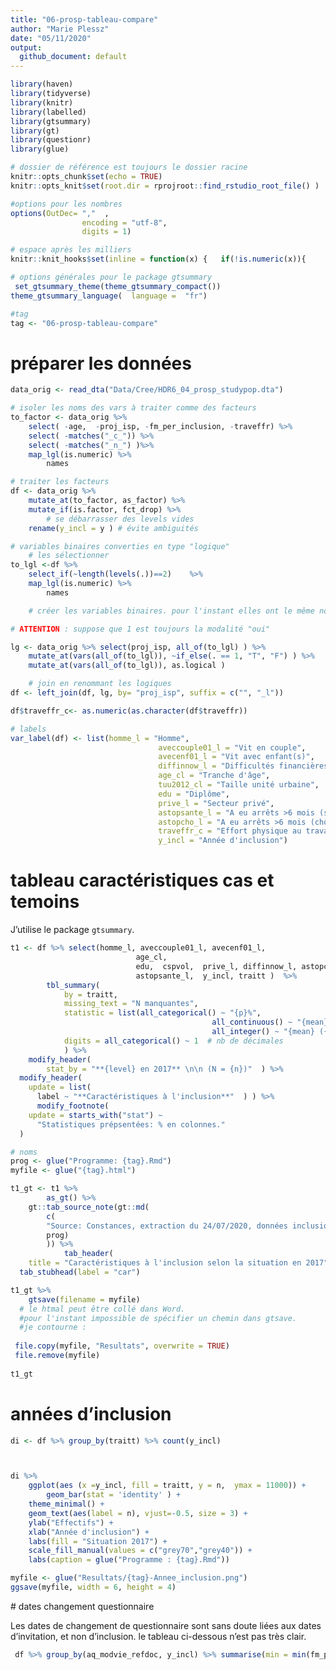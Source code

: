 ```yaml
---
title: "06-prosp-tableau-compare"
author: "Marie Plessz"
date: "05/11/2020"
output:
  github_document: default
---
```


```r
library(haven)
library(tidyverse)
library(knitr)
library(labelled)
library(gtsummary)
library(gt)
library(questionr)
library(glue)

# dossier de référence est toujours le dossier racine
knitr::opts_chunk$set(echo = TRUE)
knitr::opts_knit$set(root.dir = rprojroot::find_rstudio_root_file() )

#options pour les nombres
options(OutDec= ","  ,
				encoding = "utf-8",
				digits = 1)  

# espace après les milliers
knitr::knit_hooks$set(inline = function(x) {   if(!is.numeric(x)){     x   }else{    prettyNum(round(x,2), big.mark=",")    } }) 

# options générales pour le package gtsummary
 set_gtsummary_theme(theme_gtsummary_compact()) 
theme_gtsummary_language(  language =  "fr")

#tag
tag <- "06-prosp-tableau-compare"

```


# préparer les données
```r
data_orig <- read_dta("Data/Cree/HDR6_04_prosp_studypop.dta")

# isoler les noms des vars à traiter comme des facteurs
to_factor <- data_orig %>%
	select( -age,  -proj_isp, -fm_per_inclusion, -traveffr) %>% 
	select( -matches("_c_")) %>% 
	select( -matches("_n_") )%>% 					 	
	map_lgl(is.numeric) %>%
		names

# traiter les facteurs
df <- data_orig %>% 
	mutate_at(to_factor, as_factor) %>% 
	mutate_if(is.factor, fct_drop) %>% 
		# se débarrasser des levels vides
	rename(y_incl = y ) # évite ambiguités

# variables binaires converties en type "logique"
	# les sélectionner
to_lgl <-df %>%
	select_if(~length(levels(.))==2) 	%>% 
	map_lgl(is.numeric) %>%
		names

	# créer les variables binaires. pour l'instant elles ont le même nom dans un autre objet.

# ATTENTION : suppose que 1 est toujours la modalité "oui"

lg <- data_orig %>% select(proj_isp, all_of(to_lgl) ) %>% 
	mutate_at(vars(all_of(to_lgl)), ~if_else(. == 1, "T", "F") ) %>% 
	mutate_at(vars(all_of(to_lgl)), as.logical ) 

	# join en renommant les logiques
df <- left_join(df, lg, by= "proj_isp", suffix = c("", "_l"))

df$traveffr_c<- as.numeric(as.character(df$traveffr))

```

```r

# labels
var_label(df) <- list(homme_l = "Homme", 
								 aveccouple01_l = "Vit en couple",
								 avecenf01_l = "Vit avec enfant(s)",
								 diffinnow_l = "Difficultés financières",
								 age_cl = "Tranche d'âge",
								 tuu2012_cl = "Taille unité urbaine",
								 edu = "Diplôme",
								 prive_l = "Secteur privé",
								 astopsante_l = "A eu arrêts >6 mois (santé)",
								 astopcho_l = "A eu arrêts >6 mois (chômage)",
								 traveffr_c = "Effort physique au travail (max=14)",
								 y_incl = "Année d'inclusion")
```


# tableau caractéristiques cas et temoins 
J'utilise le package `gtsummary`.

```r

t1 <- df %>% select(homme_l, aveccouple01_l, avecenf01_l, 
							age_cl, 
							edu,  cspvol,  prive_l, diffinnow_l, astopcho_l,
							astopsante_l,  y_incl, traitt )  %>% 
		tbl_summary(
			by = traitt,
			missing_text = "N manquantes",
			statistic = list(all_categorical() ~ "{p}%",
											 all_continuous() ~ "{mean} ({sd})",
											 all_integer() ~ "{mean} ({sd})"),
			digits = all_categorical() ~ 1  # nb de décimales
			) %>% 
	modify_header(
		stat_by = "**{level} en 2017** \n\n (N = {n})" 	) %>%
  modify_header(
    update = list(
      label ~ "**Caractéristiques à l'inclusion**"  ) ) %>% 
	  modify_footnote(
    update = starts_with("stat") ~ 
      "Statistiques prépsentées: % en colonnes."
  )


``` 


```r
# noms
prog <- glue("Programme: {tag}.Rmd")
myfile <- glue("{tag}.html")

t1_gt <- t1 %>% 
 		as_gt() %>% 
    gt::tab_source_note(gt::md(
    	c(
    	"Source: Constances, extraction du 24/07/2020, données inclusion et 2017.", 
    	prog)   
    	)) %>% 
    		tab_header(
    title = "Caractéristiques à l'inclusion selon la situation en 2017"  ) 	 %>%
  tab_stubhead(label = "car") 

t1_gt %>% 
  	gtsave(filename = myfile)
  # le htmal peut être collé dans Word.
  #pour l'instant impossible de spécifier un chemin dans gtsave.
  #je contourne : 
  
 file.copy(myfile, "Resultats", overwrite = TRUE)
 file.remove(myfile)
 
t1_gt 

```
 
# années d'inclusion 
```r
di <- df %>% group_by(traitt) %>% count(y_incl)



di %>% 
	ggplot(aes (x =y_incl, fill = traitt, y = n,  ymax = 11000)) +
		geom_bar(stat = 'identity' ) +
	theme_minimal() +
	geom_text(aes(label = n), vjust=-0.5, size = 3) +
	ylab("Effectifs") +
	xlab("Année d'inclusion") +
	labs(fill = "Situation 2017") +
	scale_fill_manual(values = c("grey70","grey40")) +
	labs(caption = glue("Programme : {tag}.Rmd"))

myfile <- glue("Resultats/{tag}-Annee_inclusion.png")
ggsave(myfile, width = 6, height = 4)
```
 # dates changement questionnaire

Les dates de changement de questionnaire sont sans doute liées aux dates d'invitation, et non d'inclusion. le tableau ci-dessous n'est pas très clair.

```r
 df %>% group_by(aq_modvie_refdoc, y_incl) %>% summarise(min = min(fm_per_inclusion), max = max(fm_per_inclusion))
```
 
